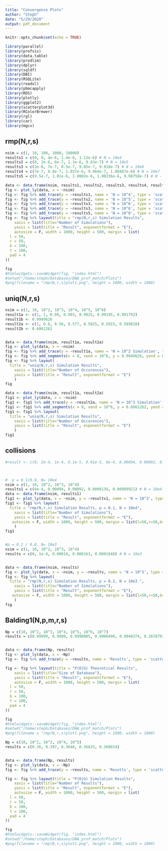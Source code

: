 ```yaml
---
title: "Convergence Plots"
author: "Steph"
date: "5/29/2020"
output: pdf_document
---
```


```r
knitr::opts_chunk$set(echo = TRUE)
```

```r
library(parallel)
library(profvis)
library(data.table)
library(prodlim)
library(dplyr)
library(sqldf)
library(DBI)
library(RSQLite)
library(readxl)
library(pbmcapply)
library(RDS)
library(plotly)
library(ggplot2)
library(scatterplot3d)
library(RColorBrewer)
library(rgl)
library(car)
library(mgcv)
```

## rmp(N,r,s) 

```r
nsim = c(1, 10, 100, 1000, 10000)
results1 = c(0, 0, 4e-6, 1.4e-6, 1.13e-6) # N = 10e4
results2 = c(0, 2e-6, 6e-7, 1.1e-6, 9.63e-7) # N = 10e5
results3 = c(2e-6, 7e-7, 8.5e-7, 9.85e-7, 9.918e-7) # N = 10e6
results4 = c(7e-7, 8.8e-7, 1.037e-6, 9.964e-7, 1.00467e-6) # N = 10e7
results5 = c(9.5e-7, 1.01e-6, 1.0002e-6, 1.00336e-6, 9.98758e-7) # N - 10e8

data <- data.frame(nsim, results1, results2, results3, results4, results5)
fig <- plot_ly(data, x = ~nsim)
fig <- fig %>% add_trace(y = ~results1, name = 'N = 10^4', type = 'scatter', mode ='lines+markers')
fig <- fig %>% add_trace(y = ~results2, name = 'N = 10^5', type = 'scatter', mode ='lines+markers')
fig <- fig %>% add_trace(y = ~results3, name = 'N = 10^6', type = 'scatter', mode ='lines+markers')
fig <- fig %>% add_trace(y = ~results3, name = 'N = 10^6', type = 'scatter', mode ='lines+markers')
fig <- fig %>% add_trace(y = ~results5, name = 'N = 10^8', type = 'scatter', mode ='lines+markers')
fig <- fig %>% layout(title = "rmp(N,r,s) Simulation Results",
    xaxis = list(title="Number of Simulations"),
    yaxis = list(title = "Result", exponentformat = "E"),
    autosize = F, width = 1000, height = 500, margin = list(
  l = 50,
  r = 50,
  b = 100,
  t = 100,
  pad = 4
))

fig
#htmlwidgets::saveWidget(fig, "index.html")
#setwd("/home/steph/Databases/DNA_prof_match/Plots")
#png(filename = "rmp(N,r,s)plot1.png", height = 1000, width = 1000)
```



## uniq(N,r,s)

```r
nsim = c(1, 10, 10^2, 10^3, 10^4, 10^5, 10^6)
result1a <- c(1, 1, 0.98, 0.993, 0.9925, 0.99195, 0.991792)
result1b <- 0.9949626
result2a <- c(1, 0.6, 0.56, 0.577, 0.5825, 0.5923, 0.589828)
result2b <- 0.6061262


data <- data.frame(nsim, result1a, result2a)
fig <- plot_ly(data, x = ~nsim)
fig <- fig %>% add_trace(y = ~result1a, name = 'N = 10^2 Simulation', type = 'scatter', mode ='lines+markers')
fig <- fig %>% add_segments(x = 0, xend = 10^6, y = 0.9949626, yend = 0.9949626, name = 'N = 10^2 Theoretical', mode= "lines")
fig <- fig %>% layout(
  title = "uniq(N,r,s) Simulation Results",
    xaxis = list(title="Number of Occurences"),
    yaxis = list(title = "Result", exponentformat = "E")
    )
fig

data <- data.frame(nsim, result1a, result2a)
fig1 <- plot_ly(data, x = ~nsim)
fig1 <- fig1 %>% add_trace(y = ~result2a, name = 'N = 10^3 Simulation', type = 'scatter', mode ='lines+markers')
fig1 <- fig1 %>% add_segments(x = 0, xend = 10^6, y = 0.6061262, yend = 0.6061262, name = 'N = 10^3 Theoretical', mode='lines')
fig1 <- fig1 %>% layout(
  title = "uniq(N,r,s) Simulation Results",
    xaxis = list(title="Number of Occurences"),
    yaxis = list(title = "Result", exponentformat = "E")
    )
fig1

```

## collisions
```r
#result <- c(0, 2e-4, 1e-4, 9.1e-5, 9.91e-5, 6e-4, 0.00094, 0.00092, 0.0009138, 0.00089921, 0.0021, 0.008934, 0.0090139, 0.00901151, 0.009006716, 0.090031, 0.090095, 0.08995394, 0.0899198, 0.09000897) 



#  p = 0.1/0.9, N= 10e4
nsim = c(1, 10, 10^2, 10^3, 10^4)
results1 = c(6e-4, 0.00094, 0.00092, 0.0009138, 0.00089921) # N = 10e4
data <- data.frame(nsim, results1)
fig1 <- plot_ly(data, x = ~nsim, y = ~results1, name = 'N = 10^3', type = 'scatter', mode ='lines+markers')
fig1 <- fig1 %>% layout(
  title = "rmp(N,r,s) Simulation Results, p = 0.1, N = 10e4",
    xaxis = list(title="Number of Simulations"),
    yaxis = list(title = "Result", exponentformat = "E"),
   autosize = F, width = 1000, height = 500, margin = list(l=50,r=50,b=100,t=100, pad =4)
    )
fig1


#p = 0.2 / 0.8, N= 10e3
nsim = c(1, 10, 10^2, 10^3, 10^4)
results = c(0, 1e-4, 0.00016, 0.000163, 0.0001648) # N = 10e3


data <- data.frame(nsim, results)
fig <- plot_ly(data, x = ~nsim, y = ~results, name = 'N = 10^3', type = 'scatter', mode ='lines+markers')
fig <- fig %>% layout(
  title = "rmp(N,r,s) Simulation Results, p = 0.2, N = 10e3 ",
    xaxis = list(title="Number of Simulations"),
    yaxis = list(title = "Result", exponentformat = "E"),
   autosize = F, width = 1000, height = 500, margin = list(l=50,r=50,b=100,t=100, pad =4)
    )
fig
```




## Balding1(N,p,m,r,s)

```r
Np = c(10, 10^2, 10^3, 10^4, 10^5, 10^6, 10^7)
results = c(0.99999, 0.9999, 0.9990005, 0.9900498, 0.9048374, 0.3678793, 4.53997e-5) 


data <- data.frame(Np, results)
fig <- plot_ly(data, x = ~Np)
fig <- fig %>% add_trace(y = ~results, name = 'Results', type = 'scatter', mode ='lines+markers')

fig <- fig %>% layout(title = "P(O|G) Theoretical Results",
    xaxis = list(title="Size of Database"),
    yaxis = list(title = "Result", exponentformat = "E"),
    autosize = F, width = 1000, height = 500, margin = list(
  l = 50,
  r = 50,
  b = 100,
  t = 100,
  pad = 4
))

fig
#htmlwidgets::saveWidget(fig, "index.html")
#setwd("/home/steph/Databases/DNA_prof_match/Plots")
#png(filename = "rmp(N,r,s)plot1.png", height = 1000, width = 1000)
```


```r
Np = c(10, 10^2, 10^3, 10^4, 10^5)
results = c(0.36, 0.397, 0.3648, 0.36833, 0.368654) 


data <- data.frame(Np, results)
fig <- plot_ly(data, x = ~Np)
fig <- fig %>% add_trace(y = ~results, name = 'Results', type = 'scatter', mode ='lines+markers')

fig <- fig %>% layout(title = "P(O|G) Simulation Results",
    xaxis = list(title="Number of Results"),
    yaxis = list(title = "Result", exponentformat = "E"),
    autosize = F, width = 1000, height = 500, margin = list(
  l = 50,
  r = 50,
  b = 100,
  t = 100,
  pad = 4
))

fig
#htmlwidgets::saveWidget(fig, "index.html")
#setwd("/home/steph/Databases/DNA_prof_match/Plots")
#png(filename = "rmp(N,r,s)plot1.png", height = 1000, width = 1000)
```


